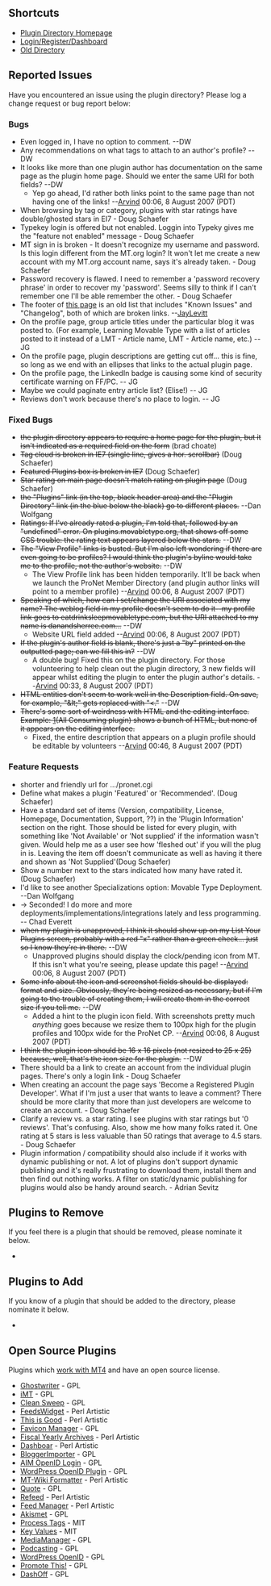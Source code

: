== Shortcuts ==

* [http://plugins.movabletype.org Plugin Directory Homepage]
* [http://plugins.movabletype.org/login Login/Register/Dashboard]
* [http://www.sixapart.com/pronet/plugins/ Old Directory]

== Reported Issues ==

Have you encountered an issue using the plugin directory? Please log a change request or bug report below:

=== Bugs ===

* Even logged in, I have no option to comment. --DW
* Any recommendations on what tags to attach to an author's profile? --DW
* It looks like more than one plugin author has documentation on the same page as the plugin home page. Should we enter the same URI for both fields? --DW
** Yep go ahead, I'd rather both links point to the same page than not having one of the links! --[[User:Arvind|Arvind]] 00:06, 8 August 2007 (PDT)
* When browsing by tag or category, plugins with star ratings have double/ghosted stars in EI7 - Doug Schaefer
* Typekey login is offered but not enabled. Loggin into Typeky gives me the "feature not enabled" message - Doug Schaefer
* MT sign in is broken - It doesn't recognize my username and password.  Is this login different from the MT.org login? It won't let me create a new account with my MT.org account name, says it's already taken. - Doug Schaefer
* Password recovery is flawed.  I need to remember a 'password recovery phrase' in order to recover my 'password'.  Seems silly to think if I can't remember one I'll be able remember the other. - Doug Schaefer
* The footer of [http://plugins.movabletype.org/cgi-bin/mt4community/plugins/ProNet/pronet.cgi this page] is an old list that includes "Known Issues" and "Changelog", both of which are broken links.  --[[User:JayLevitt|JayLevitt]]
* On the profile page, group article titles under the particular blog it was posted to.  (For example, Learning Movable Type with a list of articles posted to it instead of a LMT - Article name, LMT - Article name, etc.) -- JG
* On the profile page, plugin descriptions are getting cut off... this is fine, so long as we end with an ellipses that links to the actual plugin page.
* On the profile page, the LinkedIn badge is causing some kind of security certificate warning on FF/PC. -- JG
* Maybe we could paginate entry article list? (Elise!) -- JG
* Reviews don't work because there's no place to login. -- JG

=== Fixed Bugs ===

* <strike>the plugin directory appears to require a home page for the plugin, but it isn't indicated as a required field on the form</strike> (brad choate)
* <strike>Tag cloud is broken in IE7 (single line, gives a hor. scrollbar)</strike>  (Doug Schaefer)
* <strike>Featured Plugins box is broken in IE7</strike> (Doug Schaefer)
* <strike>Star rating on main page doesn't match rating on plugin page</strike> (Doug Schaefer)
* <strike>the "Plugins" link (in the top, black header area) and the "Plugin Directory" link (in the blue below the black) go to different places.</strike> --Dan Wolfgang
* <strike>Ratings: If I've already rated a plugin, I'm told that, followed by an "undefined" error. On plugins.movabletype.org, that shows off some CSS trouble: the rating text appears layered below the stars.</strike> --DW
* <strike>The "View Profile" links is busted. But I'm also left wondering if there are even going to be profiles? I would think the plugin's byline would take me to the profile, not the author's website.</strike> --DW
** The View Profile link has been hidden temporarily. It'll be back when we launch the ProNet Member Directory (and plugin author links will point to a member profile) --[[User:Arvind|Arvind]] 00:06, 8 August 2007 (PDT)
* <strike>Speaking of which, how can I set/change the URI associated with my name? The weblog field in my profile doesn't seem to do it--my profile link goes to eatdrinksleepmovabletype.com, but the URI attached to my name is danandsherree.com...</strike> --DW
** Website URL field added --[[User:Arvind|Arvind]] 00:06, 8 August 2007 (PDT)
* <strike>If the plugin's author field is blank, there's just a "by" printed on the outputted page; can we fill this in?</strike> --DW
** A double bug! Fixed this on the plugin directory. For those volunteering to help clean out the plugin directory, 3 new fields will appear whilst editing the plugin to enter the plugin author's details. --[[User:Arvind|Arvind]] 00:33, 8 August 2007 (PDT)
* <strike>HTML entities don't seem to work well in the Description field. On save, for example, "&amp;lt;" gets replaced with "<."</strike> --DW
* <strike>There's some sort of weirdness with HTML and the editing interface. Example: [http://plugins.movabletype.org/allconsuming/](All Consuming plugin) shows a bunch of HTML, but none of it appears on the editing interface.</strike>
** Fixed, the entire description that appears on a plugin profile should be editable by volunteers --[[User:Arvind|Arvind]] 00:46, 8 August 2007 (PDT)

=== Feature Requests ===

* shorter and friendly url for .../pronet.cgi
* Define what makes a plugin 'Featured' or 'Recommended'. (Doug Schaefer)
* Have a standard set of items (Version, compatibility, License, Homepage, Documentation, Support, ??) in the 'Plugin Information' section on the right.  Those should be listed for every plugin, with something like 'Not Available' or 'Not supplied' if the information wasn't given.  Would help me as a user see how 'fleshed out' if you will the plug in is.  Leaving the item off doesn't communicate as well as having it there and shown as 'Not Supplied'(Doug Schaefer)
* Show a number next to the stars indicated how many have rated it.  (Doug Schaefer)
* I'd like to see another Specializations option: Movable Type Deployment. --Dan Wolfgang
* -> Seconded!  I do more and more deployments/implementations/integrations lately and less programming. -- Chad Everett
* <strike>when my plugin is unapproved, I think it should show up on my List Your Plugins screen, probably with a red "x" rather than a green check... just so I know they're in there.</strike> --DW
** Unapproved plugins should display the clock/pending icon from MT. If this isn't what you're seeing, please update this page! --[[User:Arvind|Arvind]] 00:06, 8 August 2007 (PDT)
* <strike>Some info about the icon and screenshot fields should be displayed: format and size. Obviously, they're being resized as necessary, but if I'm going to the trouble of creating them, I will create them in the correct size if you tell me.</strike> --DW
** Added a hint to the plugin icon field. With screenshots pretty much ''anything'' goes because we resize them to 100px high for the plugin profiles and 100px wide for the ProNet CP. --[[User:Arvind|Arvind]] 00:06, 8 August 2007 (PDT)
* <strike>I think the plugin icon should be 16 x 16 pixels (not resized to 25 x 25) because, well, that's the icon size for the plugin.</strike> --DW
* There should ba a link to create an account from the individual plugin pages. There's only a login link - Doug Schaefer
* When creating an account the page says 'Become a Registered Plugin Developer'.  What if I'm just a user that wants to leave a comment?  There should be more clarity that more than just developers are welcome to create an account. - Doug Schaefer
* Clarify a review vs. a star rating.  I see plugins with star ratings but '0 reviews'.  That's confusing.  Also, show me how many folks rated it.  One rating at 5 stars is less valuable than 50 ratings that average to 4.5 stars. - Doug Schaefer
* Plugin information / compatibility should also include if it works with dynamic publishing or not. A lot of plugins don't support dynamic publishing and it's really frustrating to download them, install them and then find out nothing works. A filter on static/dynamic publishing for plugins would also be handy around search. - Adrian Sevitz

== Plugins to Remove ==

If you feel there is a plugin that should be removed, please nominate it below.

* <enter name here>

== Plugins to Add ==

If you know of a plugin that should be added to the directory, please nominate it below.

* <enter name here>

== Open Source Plugins ==

Plugins which [http://plugins.movabletype.org/cgi-bin/mt4community/mt-search.cgi?tag=works%20with%20mt4&blog_id=1 work with MT4] and have an open source license.

* [http://plugins.movabletype.org/ghostwriter/ Ghostwriter] - GPL
* [http://plugins.movabletype.org/imt/ iMT] - GPL
* [http://plugins.movabletype.org/clean-sweep/ Clean Sweep] - GPL
* [http://plugins.movabletype.org/feedswidget/ FeedsWidget] - Perl Artistic
* [http://plugins.movabletype.org/thi-is-good/ This is Good] - Perl Artistic
* [http://plugins.movabletype.org/favicon-manager/ Favicon Manager] - GPL
* [http://plugins.movabletype.org/fiscalyearlyarchives/ Fiscal Yearly Archives] - Perl Artistic
* [http://plugins.movabletype.org/dashboar/ Dashboar] - Perl Artistic
* [http://plugins.movabletype.org/bloggerimporter/ BloggerImporter] - GPL
* [http://plugins.movabletype.org/aim-openid-login/ AIM OpenID Login] - GPL
* [http://plugins.movabletype.org/wordpress-openid-plugin/ WordPress OpenID Plugin] - GPL
* [http://plugins.movabletype.org/mtkwikiformatter/ MT-Wiki Formatter] - Perl Artistic
* [http://plugins.movabletype.org/quote/ Quote] - GPL
* [http://plugins.movabletype.org/refeed/ Refeed] - Perl Artistic
* [http://plugins.movabletype.org/feed-manager/ Feed Manager] - Perl Artistic
* [http://plugins.movabletype.org/akismet/ Akismet] - GPL
* [http://plugins.movabletype.org/process-tags/ Process Tags] - MIT
* [http://plugins.movabletype.org/keyvalues/ Key Values] - MIT
* [http://plugins.movabletype.org/media-manager/ MediaManager] - GPL
* [http://plugins.movabletype.org/podcasting-plugin-for-movable/ Podcasting] - GPL
* [http://plugins.movabletype.org/wordpress-openid-plugin/ WordPress OpenID] - GPL
* [http://plugins.movabletype.org/promote-this/ Promote This!] - GPL
* [http://plugins.movabletype.org/dashoff/ DashOff] - GPL
